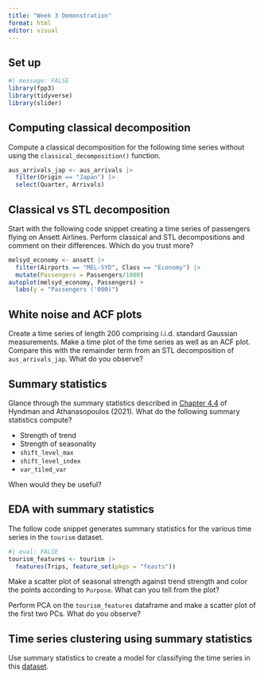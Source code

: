 ```yaml
---
title: "Week 3 Demonstration"
format: html
editor: visual
---
```


## Set up

```r
#| message: FALSE
library(fpp3)
library(tidyverse)
library(slider)
```

## Computing classical decomposition

Compute a classical decomposition for the following time series without using the `classical_decomposition()` function.

```r
aus_arrivals_jap <- aus_arrivals |>
  filter(Origin == "Japan") |>
  select(Quarter, Arrivals)
```

## Classical vs STL decomposition

Start with the following code snippet creating a time series of passengers flying on Ansett Airlines. Perform classical and STL decompositions and comment on their differences. Which do you trust more?

```r
melsyd_economy <- ansett |>
  filter(Airports == "MEL-SYD", Class == "Economy") |>
  mutate(Passengers = Passengers/1000)
autoplot(melsyd_economy, Passengers) +
  labs(y = "Passengers ('000)")
```

## White noise and ACF plots

Create a time series of length 200 comprising i.i.d. standard Gaussian measurements. Make a time plot of the time series as well as an ACF plot. Compare this with the remainder term from an STL decomposition of `aus_arrivals_jap`. What do you observe?

## Summary statistics

Glance through the summary statistics described in [Chapter 4.4](https://otexts.com/fpp3/other-features.html) of Hyndman and Athanasopoulos (2021). What do the following summary statistics compute?

-   Strength of trend
-   Strength of seasonality
-   `shift_level_max`
-   `shift_level_index`
-   `var_tiled_var`

When would they be useful?

## EDA with summary statistics

The follow code snippet generates summary statistics for the various time series in the `tourism` dataset.

```r
#| eval: FALSE
tourism_features <- tourism |>
  features(Trips, feature_set(pkgs = "feasts"))
```

Make a scatter plot of seasonal strength against trend strength and color the points according to `Purpose`. What can you tell from the plot?

Perform PCA on the `tourism_features` dataframe and make a scatter plot of the first two PCs. What do you observe?

## Time series clustering using summary statistics

Use summary statistics to create a model for classifying the time series in this [dataset](https://kdd.ics.uci.edu/databases/synthetic_control/synthetic_control.html).
